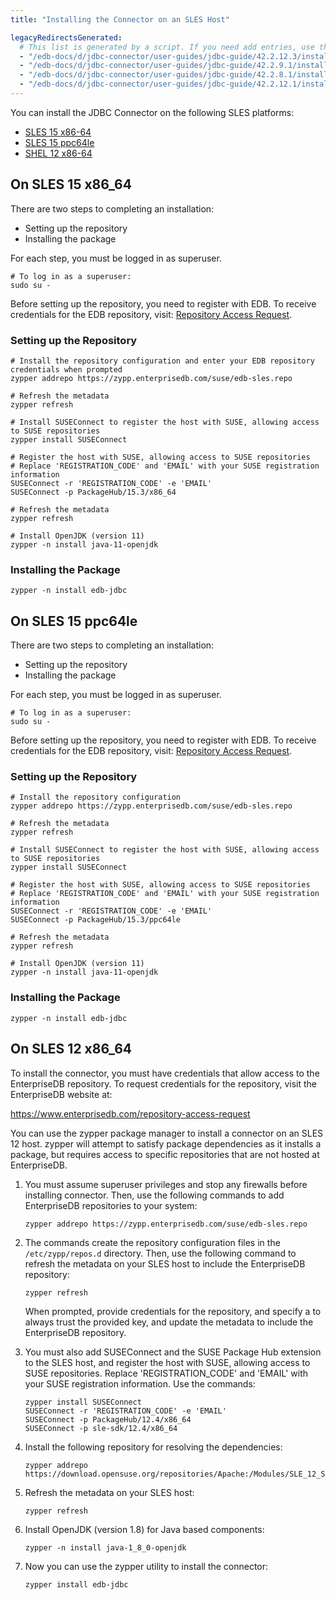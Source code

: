 ```yaml
---
title: "Installing the Connector on an SLES Host"

legacyRedirectsGenerated:
  # This list is generated by a script. If you need add entries, use the `legacyRedirects` key.
  - "/edb-docs/d/jdbc-connector/user-guides/jdbc-guide/42.2.12.3/installing_the_connector_on_an_sles_12_host.html"
  - "/edb-docs/d/jdbc-connector/user-guides/jdbc-guide/42.2.9.1/installing_the_connector_on_an_sles_12_host.html"
  - "/edb-docs/d/jdbc-connector/user-guides/jdbc-guide/42.2.8.1/installing_the_connector_on_an_sles_12_host.html"
  - "/edb-docs/d/jdbc-connector/user-guides/jdbc-guide/42.2.12.1/installing_the_connector_on_an_sles_12_host.html"
---
```


You can install the JDBC Connector on the following SLES platforms:

-   [SLES 15 x86-64](#on-sles-15-x86_64)
-   [SLES 15 ppc64le](#on-sles-15-ppc64le)
-   [SHEL 12 x86-64]()

## On SLES 15 x86_64

There are two steps to completing an installation:

- Setting up the repository
- Installing the package

For each step, you must be logged in as superuser.

```shell
# To log in as a superuser:
sudo su -
```

Before setting up the repository, you need to register with EDB. To receive credentials for the EDB repository, visit: [Repository Access Request](https://www.enterprisedb.com/repository-access-request).

### Setting up the Repository

```shell
# Install the repository configuration and enter your EDB repository credentials when prompted
zypper addrepo https://zypp.enterprisedb.com/suse/edb-sles.repo

# Refresh the metadata
zypper refresh

# Install SUSEConnect to register the host with SUSE, allowing access to SUSE repositories
zypper install SUSEConnect

# Register the host with SUSE, allowing access to SUSE repositories
# Replace 'REGISTRATION_CODE' and 'EMAIL' with your SUSE registration information
SUSEConnect -r 'REGISTRATION_CODE' -e 'EMAIL'
SUSEConnect -p PackageHub/15.3/x86_64

# Refresh the metadata
zypper refresh

# Install OpenJDK (version 11) 
zypper -n install java-11-openjdk
```

### Installing the Package

```shell
zypper -n install edb-jdbc
```


## On SLES 15 ppc64le


There are two steps to completing an installation:

- Setting up the repository
- Installing the package

For each step, you must be logged in as superuser.

```shell
# To log in as a superuser:
sudo su -
```

Before setting up the repository, you need to register with EDB. To receive credentials for the EDB repository, visit: [Repository Access Request](https://www.enterprisedb.com/repository-access-request).

### Setting up the Repository

```shell and enter your EDB repository credentials when prompted
# Install the repository configuration
zypper addrepo https://zypp.enterprisedb.com/suse/edb-sles.repo

# Refresh the metadata
zypper refresh

# Install SUSEConnect to register the host with SUSE, allowing access to SUSE repositories
zypper install SUSEConnect

# Register the host with SUSE, allowing access to SUSE repositories
# Replace 'REGISTRATION_CODE' and 'EMAIL' with your SUSE registration information
SUSEConnect -r 'REGISTRATION_CODE' -e 'EMAIL'
SUSEConnect -p PackageHub/15.3/ppc64le

# Refresh the metadata
zypper refresh

# Install OpenJDK (version 11) 
zypper -n install java-11-openjdk
```

### Installing the Package

```shell
zypper -n install edb-jdbc
```


<div id="installing_the_connector_on_an_sles_12_host" class="registered_link"></div>

## On SLES 12 x86_64

To install the connector, you must have credentials that allow access to the EnterpriseDB repository. To request credentials for the repository, visit the EnterpriseDB website at:

<https://www.enterprisedb.com/repository-access-request>

You can use the zypper package manager to install a connector on an SLES 12 host. zypper will attempt to satisfy package dependencies as it installs a package, but requires access to specific repositories that are not hosted at EnterpriseDB.

1.  You must assume superuser privileges and stop any firewalls before installing connector. Then, use the following commands to add EnterpriseDB repositories to your system:

    ```text
    zypper addrepo https://zypp.enterprisedb.com/suse/edb-sles.repo
    ```

2.  The commands create the repository configuration files in the `/etc/zypp/repos.d` directory. Then, use the following command to refresh the metadata on your SLES host to include the EnterpriseDB repository:

    ```text
    zypper refresh
    ```

    When prompted, provide credentials for the repository, and specify a to always trust the provided key, and update the metadata to include the EnterpriseDB repository.

3.  You must also add SUSEConnect and the SUSE Package Hub extension to the SLES host, and register the host with SUSE, allowing access to SUSE repositories. Replace 'REGISTRATION_CODE' and 'EMAIL' with your SUSE registration information. Use the commands:

    ```text
    zypper install SUSEConnect
    SUSEConnect -r 'REGISTRATION_CODE' -e 'EMAIL'
    SUSEConnect -p PackageHub/12.4/x86_64
    SUSEConnect -p sle-sdk/12.4/x86_64
    ```

4.  Install the following repository for resolving the dependencies:

    ```text
    zypper addrepo https://download.opensuse.org/repositories/Apache:/Modules/SLE_12_SP4/Apache:Modules.repo
    ```

5.  Refresh the metadata on your SLES host:
    ```text
    zypper refresh
    ```

6. Install OpenJDK (version 1.8) for Java based components:

    ```text
    zypper -n install java-1_8_0-openjdk
    ```

7.  Now you can use the zypper utility to install the connector:

    ```text
    zypper install edb-jdbc
    ```
